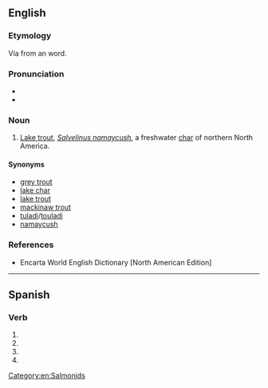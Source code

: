 ==English==

===Etymology===
Via {{der|en|fr-CA|-}} from an {{der|en|alg|-}} word.

===Pronunciation===
* {{IPA|en|/toʊɡ/}}
* {{rhymes|en|oʊɡ|s=1}}

===Noun===
{{en-noun|s|togue}}

# [[lake trout|Lake trout]], ''[[Salvelinus namaycush]]'', a freshwater [[char]] of northern North America.

====Synonyms====
* [[grey trout]]
* [[lake char]]
* [[lake trout]]
* [[mackinaw trout]]
* [[tuladi]]/[[touladi]]
* [[namaycush]]

===References===
* Encarta World English Dictionary [North American Edition]

[[Category:en:Salmonids]]

----

==Spanish==

===Verb===
{{head|es|verb form}}

# {{es-verb form of|mood=imperative|sense=negative|formal=y|person=2|number=s|ending=ar|togarse}}
# {{es-verb form of|mood=subjunctive|tense=present|person=1|number=s|ending=ar|togarse}}
# {{es-verb form of|mood=subjunctive|tense=present|formal=y|person=2|number=s|ending=ar|togarse}}
# {{es-verb form of|mood=subjunctive|tense=present|person=3|number=s|ending=ar|togarse}}